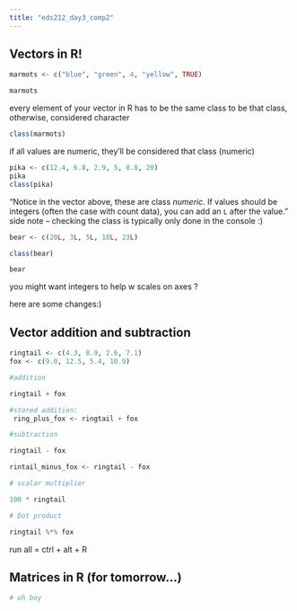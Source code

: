 ```yaml
---
title: "eds212_day3_comp2"
---
```


## Vectors in R!

```r
marmots <- c("blue", "green", 4, "yellow", TRUE)

marmots
```

every element of your vector in R has to be the same class to be that class, otherwise, considered character

```r
class(marmots)
```

if all values are numeric, they'll be considered that class (numeric)

```r
pika <- c(12.4, 6.8, 2.9, 5, 8.8, 20)
pika
class(pika)
```

"Notice in the vector above, these are class *numeric*. If values should be integers (often the case with count data), you can add an `L` after the value." side note -- checking the class is typically only done in the console :)

```r
bear <- c(20L, 3L, 5L, 18L, 23L)

class(bear)

bear
```

you might want integers to help w scales on axes ?

here are some changes:)

## Vector addition and subtraction

```r
ringtail <- c(4.3, 8.9, 2.6, 7.1)
fox <- c(9.0, 12.5, 5.4, 10.9)

#addition

ringtail + fox

#stored addition:
 ring_plus_fox <- ringtail + fox
```

```r
#subtraction

ringtail - fox

rintail_minus_fox <- ringtail - fox
```

```r
# scalar multiplier 

100 * ringtail
```

```r

# Dot product

ringtail %*% fox
```

run all = ctrl + alt + R

## Matrices in R (for tomorrow...)

```r
# oh boy 
```
